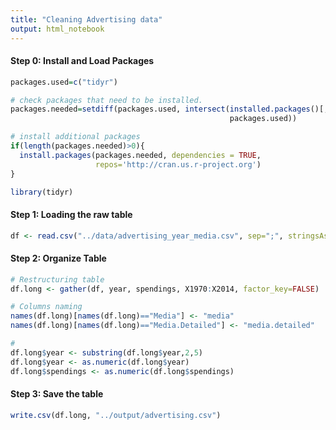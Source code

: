 ```yaml
---
title: "Cleaning Advertising data"
output: html_notebook
---
```


#### Step 0: Install and Load Packages
```r
packages.used=c("tidyr")

# check packages that need to be installed.
packages.needed=setdiff(packages.used, intersect(installed.packages()[,1], 
                                                 packages.used))

# install additional packages
if(length(packages.needed)>0){
  install.packages(packages.needed, dependencies = TRUE,
                   repos='http://cran.us.r-project.org')
}

library(tidyr)
```

#### Step 1: Loading the raw table
```r
df <- read.csv("../data/advertising_year_media.csv", sep=";", stringsAsFactors = FALSE)
```

#### Step 2: Organize Table
```r
# Restructuring table
df.long <- gather(df, year, spendings, X1970:X2014, factor_key=FALSE)

# Columns naming
names(df.long)[names(df.long)=="Media"] <- "media"
names(df.long)[names(df.long)=="Media.Detailed"] <- "media.detailed"

# 
df.long$year <- substring(df.long$year,2,5)
df.long$year <- as.numeric(df.long$year)
df.long$spendings <- as.numeric(df.long$spendings)
```

#### Step 3: Save the table
```r
write.csv(df.long, "../output/advertising.csv")
```

